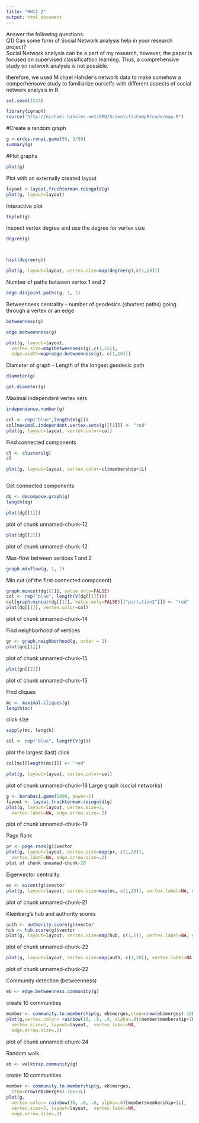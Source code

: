```yaml
---
title: "HW12_2"
output: html_document
---
```


Answer the following questions:   
Q1)  Can some form of Social Network analysis help in your research project?    
Social Network analysis can be a part of my research, however, the paper is focused on supervised classificattion learning. Thus, a comprehensive study on network analysis is not possible. 

therefore, we used Michael Hahsler's network data to make somehow a comperhensove study to familiarize ourselfs with different aspects of social network analysis in R.

```r
set.seed(1234)

library(igraph)
source("http://michael.hahsler.net/SMU/ScientificCompR/code/map.R")
```

#Create a random graph
```r
g <-erdos.renyi.game(50, 3/50)
summary(g)
```
#Plot graphs
```r
plot(g)
```

Plot with an externally created layout
```r
layout <-layout.fruchterman.reingold(g)
plot(g, layout=layout)
```


Interactive plot

```r
tkplot(g)
```

Inspect vertex degree and use the degree for vertex size
```r
degree(g)



hist(degree(g))

plot(g, layout=layout, vertex.size=map(degree(g),c(1,20)))

```


Number of paths between vertex 1 and 2
```r
edge.disjoint.paths(g, 1, 2)
```
Betweenness centrality - number of geodesics (shortest paths) going through a vertex or an edge

```r
betweenness(g)

edge.betweenness(g)

plot(g, layout=layout,
  vertex.size=map(betweenness(g),c(1,15)),
  edge.width=map(edge.betweenness(g), c(1,10)))
```

Diameter of graph - Length of the longest geodesic path

```r
diameter(g)

get.diameter(g)
```

Maximal independent vertex sets
```r
independence.number(g)

col <- rep("blue",length(V(g)))
col[maximal.independent.vertex.sets(g)[[1]]] <- "red"
plot(g, layout=layout, vertex.color=col)
```


Find connected components


```r

cl <- clusters(g)
cl

plot(g, layout=layout, vertex.color=cl$membership+1L)



```


Get connected components
```r
dg <- decompose.graph(g)
length(dg)

plot(dg[[1]])
```

plot of chunk unnamed-chunk-12
```r
plot(dg[[2]])
```


plot of chunk unnamed-chunk-12

Max-flow between vertices 1 and 2

```r
graph.maxflow(g, 1, 2)
```

Min cut (of the first connected component)
```r
graph.mincut(dg[[1]], value.only=FALSE)
col <- rep("blue", length(V(dg[[1]])))
col[graph.mincut(dg[[1]], value.only=FALSE)[["partition2"]]] <- "red"
plot(dg[[1]], vertex.color=col)
```

plot of chunk unnamed-chunk-14

Find neighborhood of vertices

```r
gn <- graph.neighborhood(g, order = 1)
plot(gn[[1]])

```


plot of chunk unnamed-chunk-15
```r
plot(gn[[2]])

```
plot of chunk unnamed-chunk-15

Find cliques

```r
mc <- maximal.cliques(g)
length(mc)

```

click size

```r
sapply(mc, length)

col <- rep("blue", length(V(g)))
```
plot the largest (last) click
```r
col[mc[[length(mc)]]] <- "red"

plot(g, layout=layout, vertex.color=col)
```
plot of chunk unnamed-chunk-18
Large graph (social networks)


```r
g <- barabasi.game(1000, power=1)
layout <- layout.fruchterman.reingold(g)
plot(g, layout=layout, vertex.size=2,
  vertex.label=NA, edge.arrow.size=.2)
```

plot of chunk unnamed-chunk-19

Page Rank

```r
pr <- page.rank(g)$vector
plot(g, layout=layout, vertex.size=map(pr, c(1,20)),
  vertex.label=NA, edge.arrow.size=.2)
plot of chunk unnamed-chunk-20
```

Eigenvector centrality


```r
ec <- evcent(g)$vector
plot(g, layout=layout, vertex.size=map(ec, c(1,20)), vertex.label=NA, edge.arrow.size=.2)
```
plot of chunk unnamed-chunk-21

Kleinberg’s hub and authority scores

```r
auth <- authority.score(g)$vector
hub <- hub.score(g)$vector
plot(g, layout=layout, vertex.size=map(hub, c(1,5)), vertex.label=NA, edge.arrow.size=.2)

```

plot of chunk unnamed-chunk-22

```r
plot(g, layout=layout, vertex.size=map(auth, c(1,20)), vertex.label=NA, edge.arrow.size=.2)

```

plot of chunk unnamed-chunk-22

Community detection (betweenness)

```r
eb <- edge.betweenness.community(g)
```

create 10 communities

```r
member <- community.to.membership(g, eb$merges,step=nrow(eb$merges)-10L+1L)
plot(g,vertex.color= rainbow(10, .8, .8, alpha=.8)[member$membership+1L],
  vertex.size=5, layout=layout,  vertex.label=NA,
  edge.arrow.size=.2)
```

plot of chunk unnamed-chunk-24

Random walk

```r
eb <- walktrap.community(g)
```

create 10 communities
```r
member <- community.to.membership(g, eb$merges,
  step=nrow(eb$merges)-10L+1L)
plot(g,
  vertex.color= rainbow(10, .8, .8, alpha=.8)[member$membership+1L],
  vertex.size=5, layout=layout,  vertex.label=NA,
  edge.arrow.size=.2)
```

